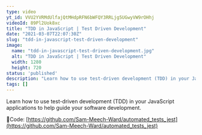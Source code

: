 ```yaml
---
type: video
yt_id: VVU2YVRMdUlfajQtMHdpRFN6bWFQY3RRLjg5UGwyVW9rOHhj
videoId: 89Pl2Uok8xc
title: "TDD in JavaScript | Test Driven Development"
date: "2021-03-07T22:07:30Z"
slug: "tdd-in-javascript-test-driven-development"
image: 
  name: "tdd-in-javascript-test-driven-development.jpg"
  alt: "TDD in JavaScript | Test Driven Development"
  width: 1280
  height: 720
status: 'published'
description: "Learn how to use test-driven development (TDD) in your JavaScript applications to help guide your software development."
tags: []
---
```


Learn how to use test-driven development (TDD) in your JavaScript applications to help guide your software development.

🔗Code:
[https://github.com/Sam-Meech-Ward/automated_tests_jest](https://github.com/Sam-Meech-Ward/automated_tests_jest)


